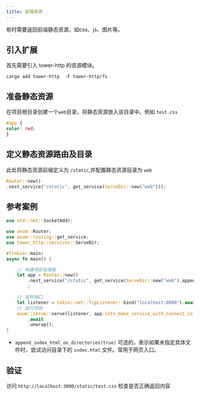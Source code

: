 ```yaml
---
title: 前端资源
---
```


有时需要返回前端静态资源，如css、js、图片等。

## 引入扩展
首先需要引入 tower-http 的资源模块。

```shell
cargo add tower-http  -F tower-http/fs
```

## 准备静态资源


在项目根目录创建一个`web`目录，将静态资源放入该目录中。例如 `test.css`

```css
#app {
color: red;
}
```

## 定义静态资源路由及目录
此处将静态资源前缀定义为 `/static`,并配置静态资源目录为 `web`


```rust
Router::new()
.nest_service("/static", get_service(ServeDir::new("web")));
```

## 参考案例
```rs
use std::net::SocketAddr;

use axum::Router;
use axum::routing::get_service;
use tower_http::services::ServeDir;

#[tokio::main]
async fn main() {

    // 构建项目处理器
    let app = Router::new()
        .nest_service("/static", get_service(ServeDir::new("web").append_index_html_on_directories(true)))
        ;

    // 监听端口
    let listener = tokio::net::TcpListener::bind("localhost:8000").await.unwrap();
    // 运行项目
    axum::serve::serve(listener, app.into_make_service_with_connect_info::<SocketAddr>())
        .await
        .unwrap();
}
```
* `append_index_html_on_directories(true)` 可选的，表示如果未指定具体文件时，尝试访问目录下的 `index.html` 文件。常用于网页入口。


## 验证

访问 `http://localhost:3000/static/test.css` 检查是否正确返回内容
